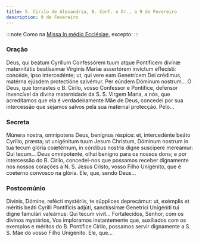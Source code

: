 ```yaml
---
title: S. Cirilo de Alexandria, B. Conf. e Dr., a 9 de Fevereiro
description: 9 de Fevereiro
---
```


:::note
Como na [Missa In médio Ecclésiae](/missal/comum/13doutores), excepto:
:::

### Oração

<div class="side-by-side not-content">
  <span>
    Deus, qui beátum Cyríllum Confessórem tuum atque Pontíficem divínæ
    maternitátis beatíssimæ Vírginis Maríæ assertórem invíctum effecísti:
    concéde, ipso intercedénte; ut, qui vere eam Genetrícem Dei crédimus,
    matérna ejúsdem protectióne salvémur. Per eúndem Dóminum nostrum...
  </span>
  <span>
    Ó Deus, que tornastes o B. Cirilo, vosso Confessor e Pontífice, defensor
    invencível da divina maternidade da S. S. Virgem Maria, a nós, que
    acreditamos que ela é verdadeiramente Mãe de Deus, concedei por sua
    intercessão que sejamos salvos pela sua maternal protecção. Pelo...
  </span>
</div>

### Secreta

<div class="side-by-side not-content">
  <span>
    Múnera nostra, omnípotens Deus, benígnus réspice: et, intercedénte beáto
    Cyríllo, præsta; ut unigénitum tuum Jesum Christum, Dóminum nostrum in tua
    tecum glória coætérnum, in córdibus nostris digne suscípere mereámur: Qui
    tecum...
  </span>
  <span>
    Deus omnipotente, olhai benigno para os nossos dons; e por intercessão do B.
    Cirilo, concedei-nos que possamos receber dignamente nos nossos corações a
    N. S. Jesus Cristo, vosso Filho Unigénito, que é coeterno convosco na
    glória. Ele, que, sendo Deus...
  </span>
</div>

### Postcomúnio

<div class="side-by-side not-content">
  <span>
    Divínis, Dómine, refécti mystériis, te súpplices deprecámur: ut, exémplis et
    méritis beáti Cyrílli Pontíficis adjúti, sanctíssimæ Genetríci Unigéniti tui
    digne famulári valeámus: Qui tecum vivit...
  </span>
  <span>
    Fortalecidos, Senhor, com os divinos mystérios, Vos imploramos instantemente
    que, auxiliados com os exemplos e méritos do B. Pontífice Cirilo, possamos
    servir dignamente a S. S. Mãe do vosso Filho Unigénito. Ele, que...
  </span>
</div>
